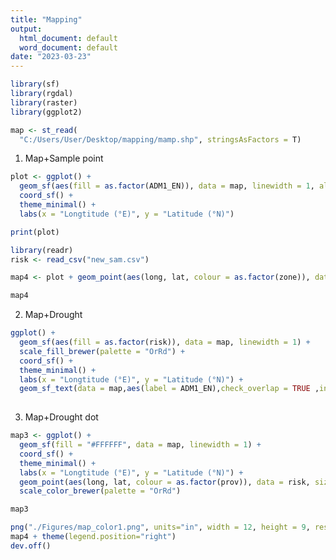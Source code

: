 ```yaml
---
title: "Mapping"
output:
  html_document: default
  word_document: default
date: "2023-03-23"
---
```


```r
library(sf)
library(rgdal)  
library(raster) 
library(ggplot2)
```
  
```r
map <- st_read(
  "C:/Users/User/Desktop/mapping/mamp.shp", stringsAsFactors = T)
```
  
1. Map+Sample point
```r
plot <- ggplot() + 
  geom_sf(aes(fill = as.factor(ADM1_EN)), data = map, linewidth = 1, alpha = 0.4) +
  coord_sf() +
  theme_minimal() +
  labs(x = "Longtitude (°E)", y = "Latitude (°N)") 
```

```r
print(plot)
```

```r
library(readr)
risk <- read_csv("new_sam.csv")
```
  
```r
map4 <- plot + geom_point(aes(long, lat, colour = as.factor(zone)), data = risk, size = 3)
```


```r
map4
```

2. Map+Drought

```r
ggplot() +
  geom_sf(aes(fill = as.factor(risk)), data = map, linewidth = 1) +
  scale_fill_brewer(palette = "OrRd") +
  coord_sf() +
  theme_minimal() +
  labs(x = "Longtitude (°E)", y = "Latitude (°N)") +
  geom_sf_text(data = map,aes(label = ADM1_EN),check_overlap = TRUE ,inherit.aes = TRUE, fun.geometry = sf::st_centroid)
  
```

3. Map+Drought dot

```r
map3 <- ggplot() + 
  geom_sf(fill = "#FFFFFF", data = map, linewidth = 1) + 
  coord_sf() +
  theme_minimal() +
  labs(x = "Longtitude (°E)", y = "Latitude (°N)") +
  geom_point(aes(long, lat, colour = as.factor(prov)), data = risk, size = 3) +
  scale_color_brewer(palette = "OrRd")
```


```r
map3
```

```r
png("./Figures/map_color1.png", units="in", width = 12, height = 9, res = 600 )
map4 + theme(legend.position="right")
dev.off()
```

